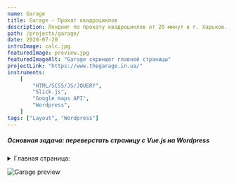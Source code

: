 ```yaml
---
name: Garage
title: Garage - Прокат квадроциклов
description: Лендниг по прокату квадроциклов от 20 минут в г. Харьков.
path: /projects/garage/
date: 2020-07-20
introImage: calc.jpg
featuredImage: preview.jpg
featuredImageAlt: "Garage скриншот главной страницы"
projectLink: "https://www.thegarage.in.ua/"
instruments:
    [
        "HTML/SCSS/JS/JQUERY",
        "Slick.js",
        "Google maps API",
        "Wordpress",
    ]
tags: ["Layout", "Wordpress"]
---
```


##### Основная задача: переверстать страницу с Vue.js на Wordpress

<details>
 <summary>Главная страница:</summary>

![Главная страница Garage](garage-full.jpg)

</details>

![Garage preview](preview.jpg)

<!-- ![Garage preview](info01.jpg) -->
